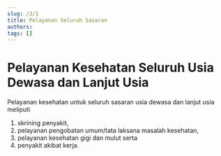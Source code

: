 ```yaml
---
slug: /3/1
title: Pelayanan Seluruh Sasaran
authors: 
tags: []
---
```


# Pelayanan Kesehatan Seluruh Usia Dewasa dan Lanjut Usia
Pelayanan kesehatan untuk seluruh sasaran usia dewasa dan lanjut usia meliputi 
1. skrining penyakit, 
2. pelayanan pengobatan umum/tata laksana masalah kesehatan, 
3. pelayanan kesehatan gigi dan mulut serta 
4. penyakit akibat kerja.

<DocCardList/>